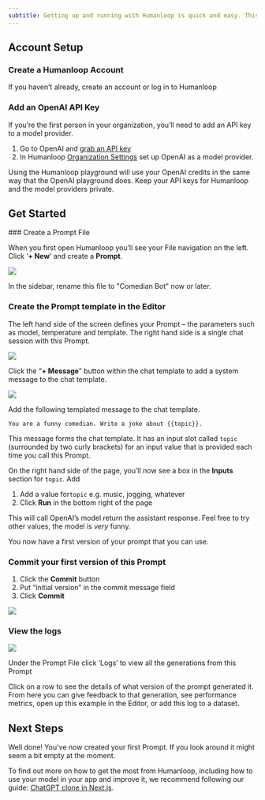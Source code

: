 ```yaml
---
subtitle: Getting up and running with Humanloop is quick and easy. This guide will run you through creating and managing your first Prompt in a few minutes.
---
```


## Account Setup

### Create a Humanloop Account

If you haven’t already, create an account or log in to Humanloop

### Add an OpenAI API Key

If you’re the first person in your organization, you’ll need to add an API key to a model provider.

1. Go to OpenAI and [grab an API key](https://platform.openai.com/api-keys)
2. In Humanloop [Organization Settings](https://app.humanloop.com/account/api-keys) set up OpenAI as a model provider.

<Info>
Using the Humanloop playground will use your OpenAI credits in the same way that the OpenAI playground does. Keep your API keys for Humanloop and the model providers private.
</Info>

## Get Started

<Steps>
### Create a Prompt File

When you first open Humanloop you’ll see your File navigation on the left. Click ‘**+ New**’ and create a **Prompt**.

<img src="../../assets/images/21c558d-Screenshot_2024-04-04_at_22.25.09.png" />

In the sidebar, rename this file to "Comedian Bot" now or later.

### Create the Prompt template in the Editor

The left hand side of the screen defines your Prompt – the parameters such as model, temperature and template. The right hand side is a single chat session with this Prompt.

<img src="../../assets/images/cafeccb-Screenshot_2024-04-04_at_22.39.48.png" />

Click the “**+ Message**” button within the chat template to add a system message to the chat template.

<img src="../../assets/images/aae5149-Screenshot_2024-04-04_at_22.36.38.png" />

Add the following templated message to the chat template.

```
You are a funny comedian. Write a joke about {{topic}}.
```

This message forms the chat template. It has an input slot called `topic` (surrounded by two curly brackets) for an input value that is provided each time you call this Prompt. 

On the right hand side of the page, you’ll now see a box in the **Inputs** section for `topic`. Add 

1. Add a value for`topic` e.g. music, jogging, whatever
2. Click **Run** in the bottom right of the page

This will call OpenAI’s model return the assistant response. Feel free to try other values, the model is _very_ funny.

You now have a first version of your prompt that you can use.

### Commit your first version of this Prompt

1. Click the **Commit** button
2. Put “initial version” in the commit message field
3. Click **Commit**


<img src="../../assets/images/ffeffce-Screenshot_2024-04-04_at_22.38.38.png" />

### View the logs

<img src="../../assets/images/d498aa6-Screenshot_2024-04-04_at_22.38.58.png" />

Under the Prompt File click ‘Logs’ to view all the generations from this Prompt

Click on a row to see the details of what version of the prompt generated it. From here you can give feedback to that generation, see performance metrics, open up this example in the Editor, or add this log to a dataset.

</Steps>

## Next Steps

Well done! You've now created your first Prompt. If you look around it might seem a bit empty at the moment. 

To find out more on how to get the most from Humanloop, including how to use your model in your app and improve it, we recommend following our guide: [ChatGPT clone in Next.js](/docs/chatgpt-clone-in-nextjs).
